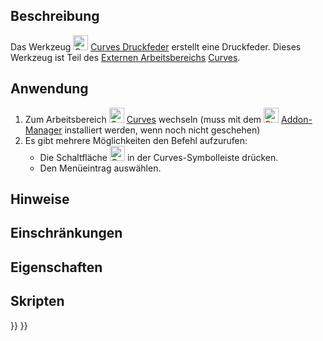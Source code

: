 <languages/>

{{Docnav/de
|[[Curves_ToConsole/de|ZurKonsole]]
|[[Curves_ReflectLines/de|Reflexionslinien]]
|[[Curves_Workbench/de|Curves]]
|IconL=Curves_ToConsole.svg
|IconR=Curves_ReflectLines.svg
|IconC=Curves_workbench_icon.svg
}}

{{GuiCommand/de
|Name=Curves CompressionSpring
|Name/de=Curves Druckfeder
|MenuLocation=Surfaces → Compression Spring
|Workbenches=[[Curves_Workbench/de|Curves]]
}}

<span id="Description"></span>
==Beschreibung==

Das Werkzeug  [[Image:Curves_CompressionSpring.svg|24px]] [[Curves_CompressionSpring/de|Curves Druckfeder]] erstellt eine Druckfeder. Dieses Werkzeug ist Teil des [[external workbenches/de|Externen Arbeitsbereichs]] [[Curves Workbench/de|Curves]].

<span id="Usage"></span>
==Anwendung==

# Zum Arbeitsbereich [[Image:Curves_workbench_icon.svg|24px]] [[Curves_Workbench/de|Curves]] wechseln (muss mit dem  [[Image:Std_AddonMgr.svg|24px]] [[Std_AddonMgr/de|Addon-Manager]] installiert werden, wenn noch nicht geschehen)
# Es gibt mehrere Möglichkeiten den Befehl aufzurufen:
#* Die Schaltfläche [[Image:Curves_CompressionSpring.svg|24px]] in der Curves-Symbolleiste drücken.
#* Den Menüeintrag {{MenuCommand|Surfaces → Compression Spring}} auswählen.


<span id="Notes"></span>
==Hinweise==


<span id="Limitations"></span>
==Einschränkungen==


<span id="Properties"></span>
==Eigenschaften==


<span id="Scripting"></span>
==Skripten==


{{Docnav/de
|[[Curves_ToConsole/de|ZurKonsole]]
|[[Curves_ReflectLines/de|Reflexionslinien]]
|[[Curves_Workbench/de|Curves]]
|IconL=Curves_ToConsole.svg
|IconR=Curves_ReflectLines.svg
|IconC=Curves_workbench_icon.svg
}}

{{Curves Tools navi{{#translation:}}}}
{{Userdocnavi{{#translation:}}}}